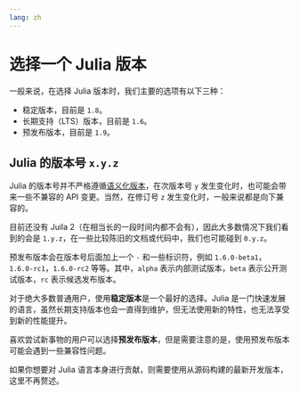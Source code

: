 ```yaml
---
lang: zh
---
```


# 选择一个 Julia 版本

一般来说，在选择 Julia 版本时，我们主要的选项有以下三种：

- 稳定版本，目前是 `1.8`。
- 长期支持（LTS）版本，目前是 `1.6`。
- 预发布版本，目前是 `1.9`。

::: {.callout-note}
## Julia 的版本号 `x.y.z`

Julia 的版本号并不严格遵循[语义化版本](https://semver.org/lang/zh-CN/)，在次版本号 `y` 发生变化时，也可能会带来一些不兼容的 API 变更。当然，在修订号 `z` 发生变化时，一般来说都是向下兼容的。

目前还没有 Juila 2（在相当长的一段时间内都不会有），因此大多数情况下我们看到的会是 `1.y.z`，在一些比较陈旧的文档或代码中，我们也可能碰到 `0.y.z`。

预发布版本会在版本号后面加上一个 `-` 和一些标识符，例如 `1.6.0-beta1`，`1.6.0-rc1`，`1.6.0-rc2` 等等。其中，`alpha` 表示内部测试版本，`beta` 表示公开测试版本，`rc` 表示候选发布版本。
:::

对于绝大多数普通用户，使用**稳定版本**是一个最好的选择。Julia 是一门快速发展的语言，虽然长期支持版本也会一直得到维护，但无法使用新的特性，也无法享受到新的性能提升。

喜欢尝试新事物的用户可以选择**预发布版本**，但是需要注意的是，使用预发布版本可能会遇到一些兼容性问题。

如果你想要对 Julia 语言本身进行贡献，则需要使用从源码构建的最新开发版本，这里不再赘述。
